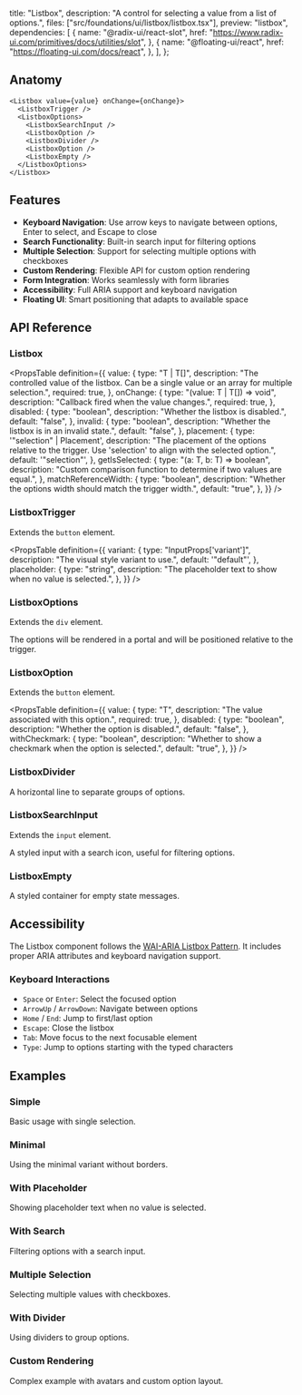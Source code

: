   title: "Listbox",
  description: "A control for selecting a value from a list of options.",
  files: ["src/foundations/ui/listbox/listbox.tsx"],
  preview: "listbox",
  dependencies: [
    {
      name: "@radix-ui/react-slot",
      href: "https://www.radix-ui.com/primitives/docs/utilities/slot",
    },
    {
      name: "@floating-ui/react",
      href: "https://floating-ui.com/docs/react",
    },
  ],
};

## Anatomy

```tsx
<Listbox value={value} onChange={onChange}>
  <ListboxTrigger />
  <ListboxOptions>
    <ListboxSearchInput />
    <ListboxOption />
    <ListboxDivider />
    <ListboxOption />
    <ListboxEmpty />
  </ListboxOptions>
</Listbox>
```

## Features

- **Keyboard Navigation**: Use arrow keys to navigate between options, Enter to select, and Escape to close
- **Search Functionality**: Built-in search input for filtering options
- **Multiple Selection**: Support for selecting multiple options with checkboxes
- **Custom Rendering**: Flexible API for custom option rendering
- **Form Integration**: Works seamlessly with form libraries
- **Accessibility**: Full ARIA support and keyboard navigation
- **Floating UI**: Smart positioning that adapts to available space

## API Reference

### Listbox

<PropsTable
  definition={{
    value: {
      type: "T | T[]",
      description:
        "The controlled value of the listbox. Can be a single value or an array for multiple selection.",
      required: true,
    },
    onChange: {
      type: "(value: T | T[]) => void",
      description: "Callback fired when the value changes.",
      required: true,
    },
    disabled: {
      type: "boolean",
      description: "Whether the listbox is disabled.",
      default: "false",
    },
    invalid: {
      type: "boolean",
      description: "Whether the listbox is in an invalid state.",
      default: "false",
    },
    placement: {
      type: '"selection" | Placement',
      description:
        "The placement of the options relative to the trigger. Use 'selection' to align with the selected option.",
      default: '"selection"',
    },
    getIsSelected: {
      type: "(a: T, b: T) => boolean",
      description:
        "Custom comparison function to determine if two values are equal.",
    },
    matchReferenceWidth: {
      type: "boolean",
      description: "Whether the options width should match the trigger width.",
      default: "true",
    },
  }}
/>

### ListboxTrigger

Extends the `button` element.

<PropsTable
  definition={{
    variant: {
      type: "InputProps['variant']",
      description: "The visual style variant to use.",
      default: '"default"',
    },
    placeholder: {
      type: "string",
      description: "The placeholder text to show when no value is selected.",
    },
  }}
/>

### ListboxOptions

Extends the `div` element.

The options will be rendered in a portal and will be positioned relative to the trigger.

### ListboxOption

Extends the `button` element.

<PropsTable
  definition={{
    value: {
      type: "T",
      description: "The value associated with this option.",
      required: true,
    },
    disabled: {
      type: "boolean",
      description: "Whether the option is disabled.",
      default: "false",
    },
    withCheckmark: {
      type: "boolean",
      description: "Whether to show a checkmark when the option is selected.",
      default: "true",
    },
  }}
/>

### ListboxDivider

A horizontal line to separate groups of options.

### ListboxSearchInput

Extends the `input` element.

A styled input with a search icon, useful for filtering options.

### ListboxEmpty

A styled container for empty state messages.

## Accessibility

The Listbox component follows the [WAI-ARIA Listbox Pattern](https://www.w3.org/WAI/ARIA/apg/patterns/listbox/). It includes proper ARIA attributes and keyboard navigation support.

### Keyboard Interactions

- `Space` or `Enter`: Select the focused option
- `ArrowUp` / `ArrowDown`: Navigate between options
- `Home` / `End`: Jump to first/last option
- `Escape`: Close the listbox
- `Tab`: Move focus to the next focusable element
- `Type`: Jump to options starting with the typed characters

## Examples

### Simple

Basic usage with single selection.

<Preview slug="listbox" />

### Minimal

Using the minimal variant without borders.

<Preview slug="listbox-minimal" />

### With Placeholder

Showing placeholder text when no value is selected.

<Preview slug="listbox-placeholder" />

### With Search

Filtering options with a search input.

<Preview slug="listbox-search" />

### Multiple Selection

Selecting multiple values with checkboxes.

<Preview slug="listbox-multiple" />

### With Divider

Using dividers to group options.

<Preview slug="listbox-divider" />

### Custom Rendering

Complex example with avatars and custom option layout.

<Preview slug="listbox-custom" />
